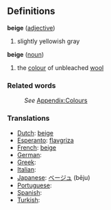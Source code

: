==Definitions==
;'''beige''' ([[adjective]])
#slightly yellowish gray
;'''beige''' ([[noun]])
#the [[color|colour]] of unbleached [[wool]]
===Related words===
:''See'' [[Wiktionary_Appendix:Colours|Appendix:Colours]]

===Translations===

* [[Dutch]]: [[beige]]
* [[Esperanto]]: [[flavgriza]]
* [[French]]: [[beige]]
* [[German]]: [[]]
* [[Greek]]: [[]]
* [[Italian]]: [[]]
* [[Japanese]]: [[ベージュ]] (bēju)
* [[Portuguese]]: [[]]
* [[Spanish]]: [[]]
* [[Turkish]]: [[]]